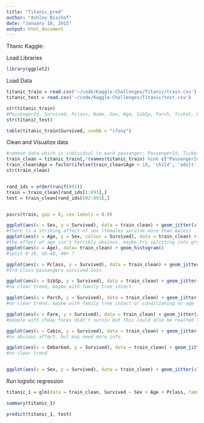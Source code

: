 ```yaml
---
title: "Titanic_pred"
author: "Ashley Bischof"
date: "January 18, 2015"
output: html_document
---
```


Titanic Kaggle:

Load Libraries
```r
library(ggplot2)
```



Load Data
```r
titanic_train = read.csv('~/code/Kaggle-Challenges/Titanic/train.csv')
titanic_test = read.csv('~/code/Kaggle-Challenges/Titanic/test.csv')

str(titanic_train) 
#PassengerId, Survived, Pclass, Name, Sex, Age, SibSp, Parch, Ticket, Fare, Cabin, Embarked
str(titanic_test)

table(titanic_train$Survived, useNA = "ifany")
```

Clean and Visualize data
```r
#remove data which is individual to each passanger: PassengerId, Ticket, names for now although this may be used to create relationships
train_clean = titanic_train[,!(names(titanic_train) %in% c("PassengerId", "Name", "Ticket"))]
train_clean$Age = factor(ifelse(train_clean$Age < 18, 'child', 'adult'))
str(train_clean)


rand_ids = order(runif(891))
train = train_clean[rand_ids[1:691],]
test = train_clean[rand_ids[692:891],]


pairs(train, gap = 0, cex.labels = 0.9)

ggplot(aes(x = Sex, y = Survived), data = train_clean) + geom_jitter(alpha= 1, size = 1) + theme_minimal()
#there is a striking affect of sex (females survive more than males)
ggplot(aes(x = Age, y = Sex, colour = Survived), data = train_clean) + geom_jitter(alpha= 1, size = 1)
#the effect of age isn't terribly obvious, maybe try splitting into groups
ggplot(aes(x = Age), data= train_clean) + geom_histogram()
#split 0-18, 18-40, 40+ ?

ggplot(aes(x = Pclass, y = Survived), data = train_clean) + geom_jitter(alpha= 1, size = 1)
#3rd class passangers survived less

ggplot(aes(x = SibSp, y = Survived), data = train_clean) + geom_jitter(alpha= 1, size = 1)
#no clear trend, maybe with family tree intact

ggplot(aes(x = Parch, y = Survived), data = train_clean) + geom_jitter(alpha= 1, size = 1)
#no clear trend, maybe with family tree intact or conditioning on age

ggplot(aes(x = Fare, y = Survived), data = train_clean) + geom_jitter(alpha= 1, size = 1)
#people with cheap fares didn't surviv but this could also be realted to Pclass?

ggplot(aes(x = Cabin, y = Survived), data = train_clean) + geom_jitter(alpha= 1, size = 1)
#no obvious affect, but may need more info

ggplot(aes(x = Embarked, y = Survived), data = train_clean) + geom_jitter(alpha= 1, size = 1)
#no clear trend


ggplot(aes(x = Sex, y = Survived), data = train_clean) + geom_jitter(alpha= 1, size = 1) + theme_minimal()
```

Run logistic regression
```r
titanic_1 = glm(data = train_clean, Survived ~ Sex + Age + Pclass, family = binomial("logit"))

summary(titanic_1)

predict(titanic_1, test)
```




